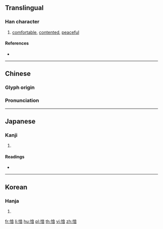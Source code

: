 ==Translingual==

===Han character===
{{Han char|rn=61|rad=心|as=09|sn=12|four=90061|canj=PYTA|ids=⿰忄音}}

# [[comfortable]], [[contented]], [[peaceful]]

====References====
* {{Han ref|kx=0395.030|dkj=10937|dj=0731.130|hdz=42331.050|uh=6114|ud=24852|bh=D8FE|bd=55550}}

----

==Chinese==
{{zh-forms}}

===Glyph origin===
{{Han etym}}

===Pronunciation===
{{zh-pron
|m=yīn,wěn
|c=jam1,jam4
|mn=qz,tw,xm,zz:im
|mc=y
|oc=y
|ma=
|cat=a
}}

----

==Japanese==

===Kanji===
{{ja-kanji|grade=|rs=心09}}

# {{defn|lang=ja|sort=心09}}

====Readings====
* {{ja-readings|on=[[いん]] (in), [[あん]] (an), [[おん]] (on)|kun=[[やわらぐ]] (yawaragu)}}

----

==Korean==

===Hanja===
{{ko-hanja|hangeul=음|eumhun=|rv=eum|mr=ŭm|y=um}}

# {{defn|lang=ko|sort=心09}}

[[fr:愔]]
[[li:愔]]
[[hu:愔]]
[[pl:愔]]
[[th:愔]]
[[vi:愔]]
[[zh:愔]]